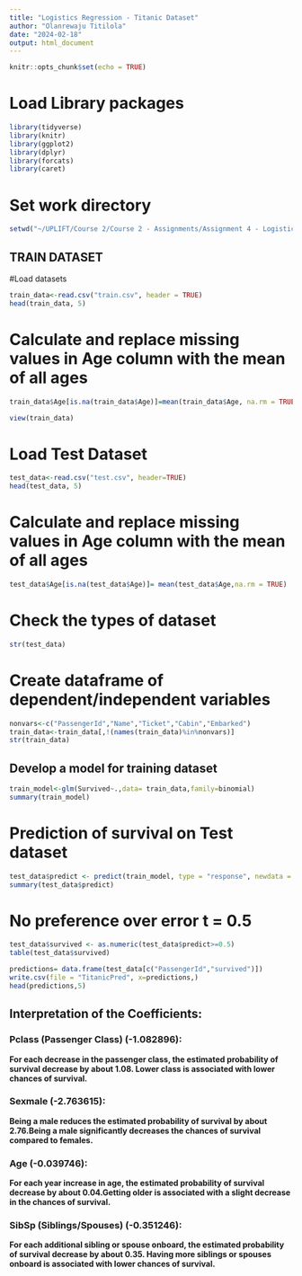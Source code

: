 ---
title: "Logistics Regression - Titanic Dataset"
author: "Olanrewaju Titilola"
date: "2024-02-18"
output: html_document
---

```{r setup, include=FALSE}
knitr::opts_chunk$set(echo = TRUE)
```

# Load Library packages
```{r}
library(tidyverse)
library(knitr)
library(ggplot2)
library(dplyr)
library(forcats)
library(caret)
```

# Set work directory
```{r}
setwd("~/UPLIFT/Course 2/Course 2 - Assignments/Assignment 4 - Logistics Regression")

```

## TRAIN DATASET

#Load datasets
```{r}
train_data<-read.csv("train.csv", header = TRUE)
head(train_data, 5)
```
# Calculate and replace missing values in Age column with the mean of all ages

```{r}
train_data$Age[is.na(train_data$Age)]=mean(train_data$Age, na.rm = TRUE)
```

```{r}
view(train_data)
```

# Load Test Dataset
```{r}
test_data<-read.csv("test.csv", header=TRUE)
head(test_data, 5)
```
# Calculate and replace missing values in Age column with the mean of all ages

```{r}
test_data$Age[is.na(test_data$Age)]= mean(test_data$Age,na.rm = TRUE)
```

# Check the types of dataset
```{r}
str(test_data)
```


# Create dataframe of dependent/independent variables
```{r}
nonvars<-c("PassengerId","Name","Ticket","Cabin","Embarked")
train_data<-train_data[,!(names(train_data)%in%nonvars)]
str(train_data)
```


## Develop a model for training dataset
```{r}
train_model<-glm(Survived~.,data= train_data,family=binomial)
summary(train_model)
```

# Prediction of survival on Test dataset
```{r}
test_data$predict <- predict(train_model, type = "response", newdata = test_data)
summary(test_data$predict)

```

# No preference over error t = 0.5
```{r}
test_data$survived <- as.numeric(test_data$predict>=0.5) 
table(test_data$survived)

```

```{r}
predictions= data.frame(test_data[c("PassengerId","survived")])
write.csv(file = "TitanicPred", x=predictions,)
head(predictions,5)
```


## Interpretation of the Coefficients:


### Pclass (Passenger Class) (-1.082896):
**For each decrease in the passenger class, the estimated probability of survival decrease by about 1.08. Lower class is associated with lower chances of survival.**

### Sexmale (-2.763615):
**Being a male reduces the estimated probability of survival by about 2.76.Being a male significantly decreases the chances of survival compared to females.**

### Age (-0.039746):
**For each year increase in age, the estimated probability of survival decrease by about 0.04.Getting older is associated with a slight decrease in the chances of survival.**

### SibSp (Siblings/Spouses) (-0.351246):
**For each additional sibling or spouse onboard, the estimated probability of survival decrease by about 0.35. Having more siblings or spouses onboard is associated with lower chances of survival.**


